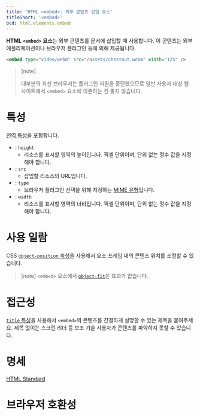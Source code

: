 ```yaml
---
title: 'HTML <embed>: 외부 콘텐츠 삽입 요소'
titleShort: '<embed>'
bcd: html.elements.embed
---
```


**HTML `<embed>` 요소**는 외부 콘텐츠를 문서에 삽입할 때 사용합니다. 이 콘텐츠는 외부 애플리케이션이나 브라우저 플러그인 등에 의해 제공됩니다.

```html hidden name=demo
<embed type="video/webm" src="/assets/chestnut.webm" width="125" />
```

<LiveExample height={240} lang="html" name="demo" />

> [note]
>
> 대부분의 최신 브라우저는 플러그인 지원을 중단했으므로 일반 사용자 대상 웹 사이트에서 `<embed>` 요소에 의존하는 건 좋지 않습니다.

# 특성

[전역 특성](/docs/Web/HTML/Global_attributes)을 포함합니다.

- : `height`
  - 리소스를 표시할 영역의 높이입니다. 픽셀 단위이며, 단위 없는 정수 값을 지정해야 합니다.
- : `src`
  - 삽입할 리소스의 URL입니다.
- : `type`
  - 브라우저 플러그인 선택을 위해 지정하는 [MIME 유형](https://developer.mozilla.org/en-US/docs/Glossary/MIME_type)입니다.
- : `width`
  - 리소스를 표시할 영역의 너비입니다. 픽셀 단위이며, 단위 없는 정수 값을 지정해야 합니다.

# 사용 일람

CSS [`object-position` 속성](/docs/Web/CSS/object-position)을 사용해서 요소 프레임 내의 콘텐츠 위치를 조정할 수 있습니다.

> [note] `<embed>` 요소에서 [`object-fit`](/docs/Web/CSS/object-fit)은 효과가 없습니다.

# 접근성

[`title` 특성](../Global_attributes/title)을 사용해서 `<embed>`의 콘텐츠를 간결하게 설명할 수 있는 제목을 붙여주세요. 제목 없이는 스크린 리더 등 보조 기술 사용자가 콘텐츠를 파악하지 못할 수 있습니다.

# 명세

[HTML Standard](https://html.spec.whatwg.org/multipage/iframe-embed-object.html#the-embed-element)

# 브라우저 호환성

<BrowserCompat data={props.bcd} />
